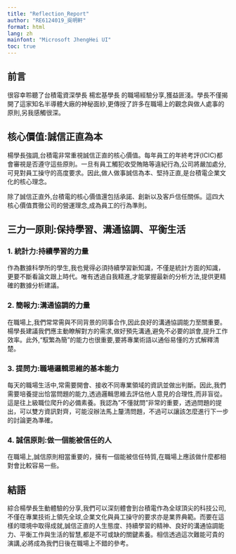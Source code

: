 ```yaml
---
title: "Reflection_Report"
author: "RE6124019_吳明軒"
format: html
lang: zh
mainfont: "Microsoft JhengHei UI"
toc: true
---
```


## 前言

很容幸聆聽了台積電資深學長 楊宏基學長 的職場經驗分享,獲益匪淺。學長不僅揭開了這家知名半導體大廠的神秘面紗,更傳授了許多在職場上的觀念與做人處事的原則,另我感觸很深。

## 核心價值:誠信正直為本

楊學長強調,台積電非常重視誠信正直的核心價值。每年員工的年終考評(ICIC)都會審視是否遵守這些原則。一旦有員工觸犯收受賄賂等違紀行為,公司將嚴加處分,可見對員工操守的高度要求。因此,做人做事誠信為本、堅持正直,是台積電企業文化的核心理念。

除了誠信正直外,台積電的核心價值還包括承諾、創新以及客戶信任關係。這四大核心價值貫徹公司的營運理念,成為員工的行為準則。

## 三力一原則:保持學習、溝通協調、平衡生活

### 1. 統計力:持續學習的力量

作為數據科學所的學生,我也覺得必須持續學習新知識，不僅是統計方面的知識，更要不斷看論文跟上時代。唯有透過自我精進,才能掌握最新的分析方法,提供更精確的數據分析建議。

### 2. 簡報力:溝通協調的力量  

在職場上,我們常常需與不同背景的同事合作,因此良好的溝通協調能力至關重要。楊學長建議我們應主動瞭解對方的需求,做好預先溝通,避免不必要的誤會,提升工作效率。此外,"馭繁為簡"的能力也很重要,要將專業術語以通俗易懂的方式解釋清楚。

### 3. 提問力:職場邏輯思維的基本能力

每天的職場生活中,常需要開會、接收不同專業領域的資訊並做出判斷。因此,我們需要培養提出恰當問題的能力,透過邏輯思維去評估他人意見的合理性,而非盲從。這是往上級職位爬升的必備素養。我認為"不懂就問"非常的重要，透過問題的提出，可以雙方資訊對齊，可能沒辦法馬上釐清問題，不過可以讓該怎麼進行下一步的討論更為準確。

### 4. 誠信原則:做一個能被信任的人

在職場上,誠信原則相當重要的，擁有一個能被信任特質,在職場上應該做什麼都相對會比較容易一些。

## 結語

綜合楊學長生動體驗的分享,我們可以深刻體會到台積電作為全球頂尖的科技公司,不僅在專業技術上領先全球,企業文化與員工操守的要求亦是業界典範。而要在這樣的環境中取得成就,誠信正直的人生態度、持續學習的精神、良好的溝通協調能力、平衡工作與生活的智慧,都是不可或缺的關鍵素養。相信透過這次難能可貴的演講,必將成為我們日後在職場上不錯的參考。
